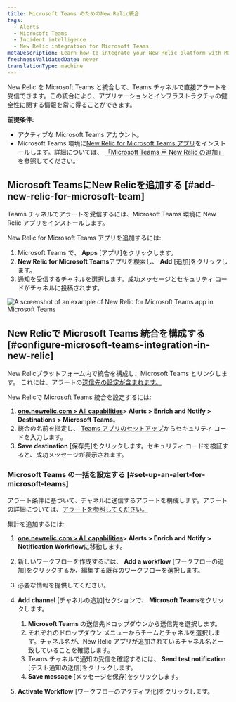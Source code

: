 ```yaml
---
title: Microsoft Teams のためのNew Relic統合
tags:
  - Alerts
  - Microsoft Teams
  - Incident intelligence
  - New Relic integration for Microsoft Teams
metaDescription: Learn how to integrate your New Relic platform with Microsoft Teams.
freshnessValidatedDate: never
translationType: machine
---
```


New Relic を Microsoft Teams と統合して、Teams チャネルで直接アラートを受信できます。この統合により、アプリケーションとインフラストラクチャの健全性に関する情報を常に得ることができます。

**前提条件:**

* アクティブな Microsoft Teams アカウント。
* Microsoft Teams 環境に[New Relic for Microsoft Teams アプリ](https://appsource.microsoft.com/en-us/product/Office365/WA200008155)をインストールします。詳細については、 [「Microsoft Teams 用 New Relic の追加」](#add-new-relic-for-microsoft-teams)を参照してください。

## Microsoft TeamsにNew Relicを追加する [#add-new-relic-for-microsoft-team]

Teams チャネルでアラートを受信するには、Microsoft Teams 環境に New Relic アプリをインストールします。

New Relic for Microsoft Teams アプリを追加するには:

1. Microsoft Teams で、 **Apps** \[アプリ]をクリックします。
2. **New Relic for Microsoft Teams**アプリを検索し、 **Add** \[追加]をクリックします。
3. 通知を受信するチャネルを選択します。成功メッセージとセキュリティ コードがチャネルに投稿されます。

<img title="An example of New Relic for Microsoft Teams app in Microsoft Teams." alt="A screenshot of an example of New Relic for Microsoft Teams app in Microsoft Teams" src="/images/msteams-security-code.webp" />

## New Relicで Microsoft Teams 統合を構成する [#configure-microsoft-teams-integration-in-new-relic]

New Relicプラットフォーム内で統合を構成し、Microsoft Teams とリンクします。 これには、アラートの[送信先の設定が含まれます。](/docs/alerts/overview/)

New Relicで Microsoft Teams 統合を設定するには:

1. **[one.newrelic.com &gt; All capabilities](https://one.newrelic.com/all-capabilities)&gt; Alerts &gt; Enrich and Notify &gt; Destinations &gt; Microsoft Teams**。
2. 統合の名前を指定し、 [Teams アプリのセットアップ](#add-new-relic-for-microsoft-teams)からセキュリティ コードを入力します。
3. **Save destination** \[保存先]をクリックします。セキュリティ コードを検証すると、成功メッセージが表示されます。

### Microsoft Teams の一括を設定する [#set-up-an-alert-for-microsoft-teams]

アラート条件に基づいて、チャネルに送信するアラートを構成します。アラートの詳細については、[アラートを参照してください。](/docs/alerts/overview/)

集計を追加するには:

1. **[one.newrelic.com &gt; All capabilities](https://one.newrelic.com/all-capabilities)&gt; Alerts &gt; Enrich and Notify &gt; Notification Workflow**に移動します。

2. 新しいワークフローを作成するには、 **Add a workflow** \[ワークフローの追加]をクリックするか、編集する既存のワークフローを選択します。

3. 必要な情報を提供してください。

4. **Add channel** \[チャネルの追加]セクションで、 **Microsoft Teams**をクリックします。

   1. **Microsoft Teams** の送信先ドロップダウンから送信先を選択します。
   2. それぞれのドロップダウン メニューからチームとチャネルを選択します。チャネル名が、New Relic アプリが追加されているチャネル名と一致していることを確認します。
   3. Teams チャネルで通知の受信を確認するには、 **Send test notification** \[テスト通知の送信]をクリックします。
   4. **Save message** \[メッセージを保存]をクリックします。

5. **Activate Workflow** \[ワークフローのアクティブ化]をクリックします。